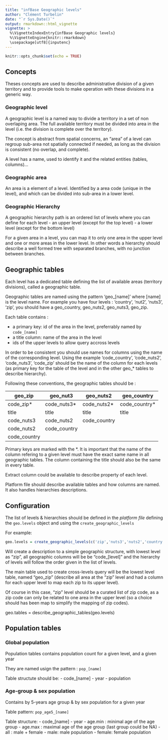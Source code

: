 ```yaml
---
title: "infBase Geographic levels"
author: "Clément Turbelin"
date: "`r Sys.Date()`"
output: rmarkdown::html_vignette
vignette: >
  %\VignetteIndexEntry{infBase Geographic levels}
  %\VignetteEngine{knitr::rmarkdown}
  \usepackage[utf8]{inputenc}
---
```


```r
knitr::opts_chunk$set(echo = TRUE)
```

## Concepts

Theses concepts are used to describe administrative division of a given territory and to provide tools to make operation with these divisions in a generic way.

### Geographic level
  
  A geographic level is a named way to divide a territory in a set of non overlaping area. The full available territory must be divided into area in the level (i.e. the division is complete over the territory).
  
  The concept is abstract from spatial concerns, an "area" of a level can regroup sub-area not spatially connected if needed, as long as the division is consistent (no overlap, and complete). 
  
  A level has a name, used to identify it and the related entities (tables, columns)...
  
### Geographic area  
  
  An area is a element of a level. Identified by a area code (unique in the level), and which can be divided into sub-area in a lower level.
  
### Geographic Hierarchy

A geographic hierarchy path is an ordered list of levels where you can define for each level
 - an upper level (except for the top level)
 - a lower level (except for the bottom level)

For a given area in a level, you can map it to only one area in the upper level and one or more areas in the lower level. In other words a hierarchy should describe a well formed tree with separated branches, with no junction between branches.

## Geographic tables

Each level has a dedicated table defining the list of available areas (territory divisions), called a geographic table.

Geographic tables are named using the pattern 'geo_[name]' where [name] is the level name. For example you have four levels : 'country', 'nut2', 'nuts3', 'zip', you should have a geo_country, geo_nuts2, geo_nuts3, geo_zip.

Each table contains :

- a primary key: id of the area in the level, preferrably named by `code_[name]`
- a title column: name of the area in the level
- ids of the upper levels to allow query accross levels

In order to be consistent you should use names for columns using the name of the corresponding level. Using the example 'code_country', 'code_nuts2', 'code_nuts3', 'code_zip' should be the name of the column for each levels (as primary key for the table of the level and in the other geo_* tables to describe hierarchy).

Following these conventions, the geographic tables should be :

geo_zip      | geo_nut3     | geo_nuts2    | geo_country   |
-----------  |--------------|------------- |-------------  |
code_zip*    | code_nuts3*  | code_nuts2*  | code_country* |
title        | title        | title        | title         |
code_nuts3   | code_nuts2   | code_country |               |
code_nuts2   | code_country |              |               |
code_country |              |              |               | 

Primary keys are marked with the *. It is important that the name of the column refering to a given level must have the exact same name in all geographic tables. The column containing the title should also be the same in every table.

Extract column could be available to describe property of each level.

Platform file should describe available tables and how columns are named. It also handles hierarchies descriptions.

## Configuration

The list of levels & hierarchies should be defined in the *platform file* defining the `geo.levels` object and using the `create_geographic_levels`

For example:
```r
geo.levels = create_geographic_levels(c('zip','nuts3','nuts2','country'), table="geo_zip")
```

Will create a description to a simple geographic structure, with lowest level as "zip", all geographic columns will be be "code_[level]"
and the hierarchy of levels will follow the order given in the list of levels.

The main table used to create cross-levels query will be the lowest level table, named "geo_zip" (describe all area at the "zip" level and had a column for each upper level to map each zip to its upper level).

Of course in this case, "zip" level should be a curated list of zip code, as a zip code can only be related to one area in the upper level (so a choice should has been map to simplify the mapping of zip codes).

geo.tables = describe_geographic_tables(geo.levels)


## Population tables

### Global population
Population tables contains population count for a given level, and a given year

They are named usign the pattern : `pop_[name]`

Table structute should be:
 - code_[name]
 - year
 - population

### Age-group & sex population

Contains by 5-years age group & by sex population for a given year

Table pattern: `pop_age5_[name]`

Table structure:
 - code_[name]
 - year
 - age.min : minimal age of the age group
 - age.max : maximal age of the age group (last group could be NA)
 - all : male + female
 - male: male population
 - female: female population





